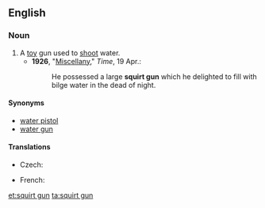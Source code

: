 ==English==

===Noun===
{{en-noun|head=[[squirt]] [[gun]]}}

# A [[toy]] gun used to [[shoot]] water.
#* '''1926''', "[http://www.time.com/time/magazine/article/0,9171,729168-2,00.html Miscellany]," ''Time'', 19 Apr.:
#*: He possessed a large '''squirt gun''' which he delighted to fill with bilge water in the dead of night.

====Synonyms====
*[[water pistol]]
*[[water gun]]

====Translations====
{{trans-top|a toy gun used to shoot water}}
* Czech: {{t-|cs|stříkací pistole|f}}
{{trans-mid}}
* French: {{t+|fr|pistolet à eau|m}}
{{trans-bottom}}

[[et:squirt gun]]
[[ta:squirt gun]]